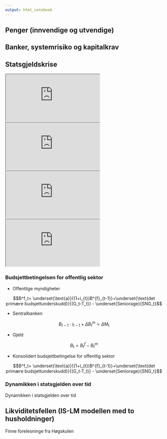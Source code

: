 ```yaml
---
output: html_notebook
---
```


## Penger (innvendige og utvendige)

## Banker, systemrisiko og kapitalkrav

## Statsgjeldskrise

<iframe src="http://www.usdebtclock.org/">
  <p>Your browser does not support iframes.</p>
</iframe>


<iframe src="https://www.nbim.no/no//">
  <p>Your browser does not support iframes.</p>
</iframe>


<iframe src="https://www.nationaldebtclocks.org/">
  <p>Your browser does not support iframes.</p>
</iframe>

<iframe src="https://www.nationaldebtclocks.org/">
  <p>Your browser does not support iframes.</p>
</iframe>

### Budsjettbetingelsen for offentlig sektor

- Offentlige myndigheter

$$B^f_t= \underset{\text{a}}{(1+i_{t})B^{f}_{t-1}}+\underset{\text{det primære budsjettunderskudd}}{(G_t-T_t)} - \underset{Seniorage}{SNG_t}$$

- Sentralbanken

$$ B_{t-1}\cdot i_{t-1} + \Delta B_{t}^{m} = \Delta M_{t}$$

- Gjeld

$$B_{t} = B_{t}^{f} - B_{t}^{m}$$

- Konsolidert budsjettbetingelse for offentlig sektor

$$B^f_t= \underset{\text{a}}{(1+i_{t})B^{f}_{t-1}}+\underset{\text{det primære budsjettunderskudd}}{(G_t-T_t)} - \underset{Seniorage}{SNG_t}$$

### Dynamikken i statsgjelden over tid 
Dynamikken i statsgjelden over tid

## Likviditetsfellen (IS-LM modellen med to husholdninger)
Finne forelesninge fra Høgskulen



<!--
Statsgjeld
Budsjettlikningen for offentlig sektor
Sentralbanken:
B^m_t -1 *i_t-1+(B^m_t- B^m_t -1)=(M0_t- M0_t-1)+ISB_t
Konsolidert
B=B^f-B^m
B= B^sb-B^m 
 (1+t_t)( B -B^sb)-1+(G_t-T_t)- (B^sb_t -1 *i_t-1+(B^sb_t- B^sb_t -1)-(M0_t-M0_t-1))
B =(1-i_t-1) B _t-1+(G_t-T_t)- (M0_t-M0_t-1))
Ser bort fra pengetrykking  (M0_t-M0_t-1))=0 og antar reelle verdier:
B _t=(1-i_t-1)B _t-1+(G_t-T_t)- (M0_t-M0_t-1))
Y_t=A+BY_y-1. B<1 Stable B>1
Y_t = B^p/y_t 
A=Underskudd på budsjettbalansen
(G_t-T_t)/Y_(t)
B = Rentebetalinger
(1+i_t-1)(1+g_t)^t B _t-1/y_t-1
Hvordan komme fram til A og B
Dele på Y_t og for (1-i_t-1) B _t-1*Y_t-1/Y_t-1 Y_t
To/Fire tilfeller
Hvordan unngå statsgjeldskrise?
Kutte i primærbudsjettet (øke T eller redusere G)
Mislighold
Inflasjon
Fordelingskamp
-->
